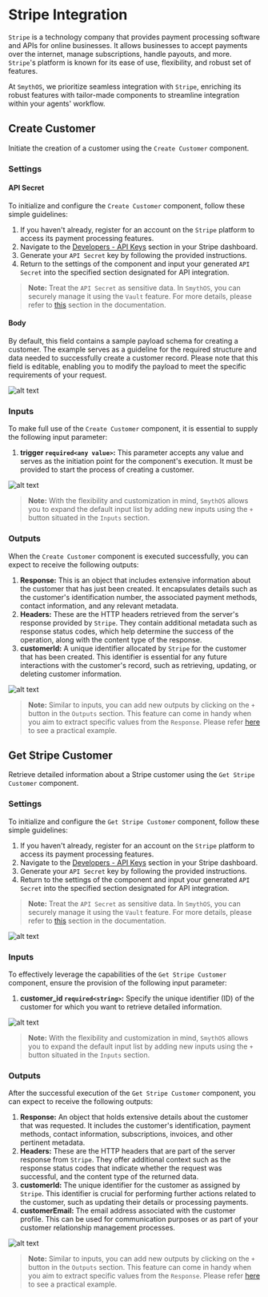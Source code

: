 
# Stripe Integration

`Stripe` is a technology company that provides payment processing software and APIs for online businesses. It allows businesses to accept payments over the internet, manage subscriptions, handle payouts, and more. `Stripe`'s platform is known for its ease of use, flexibility, and robust set of features. 

At `SmythOS`, we prioritize seamless integration with `Stripe`, enriching its robust features with tailor-made components to streamline integration within your agents' workflow.

## Create Customer

Initiate the creation of a customer using the `Create Customer` component.

### Settings

#### API Secret

To initialize and configure the `Create Customer` component, follow these simple guidelines:

1. If you haven't already, register for an account on the `Stripe` platform to access its payment processing features.
2. Navigate to the [Developers - API Keys](https://dashboard.stripe.com/test/apikeys) section in your Stripe dashboard.
3. Generate your `API Secret` key by following the provided instructions.
4. Return to the settings of the component and input your generated `API Secret` into the specified section designated for API integration.

> **Note:** Treat the `API Secret` as sensitive data. In `SmythOS`, you can securely manage it using the `Vault` feature. For more details, please refer to [this](https://app.smythos.com/doc/#/vault/keysManagement) section in the documentation.

#### Body

By default, this field contains a sample payload schema for creating a customer. The example serves as a guideline for the required structure and data needed to successfully create a customer record. Please note that this field is editable, enabling you to modify the payload to meet the specific requirements of your request.

<Image src="/img/stripe/screenshot1.png" alt="alt text" />

### Inputs

To make full use of the `Create Customer` component, it is essential to supply the following input parameter:

1. **trigger `required<any value>`:** This parameter accepts any value and serves as the initiation point for the component's execution. It must be provided to start the process of creating a customer. 

<Image src="/img/stripe/screenshot2.png" alt="alt text" />

> **Note:** With the flexibility and customization in mind, `SmythOS` allows you to expand the default input list by adding new inputs using the `+` button situated in the `Inputs` section.

### Outputs

When the `Create Customer` component is executed successfully, you can expect to receive the following outputs:

1. **Response:** This is an object that includes extensive information about the customer that has just been created. It encapsulates details such as the customer's identification number, the associated payment methods, contact information, and any relevant metadata.
2. **Headers:** These are the HTTP headers retrieved from the server's response provided by `Stripe`. They contain additional metadata such as response status codes, which help determine the success of the operation, along with the content type of the response.
3. **customerId:** A unique identifier allocated by `Stripe` for the customer that has been created. This identifier is essential for any future interactions with the customer's record, such as retrieving, updating, or deleting customer information.

<Image src="/img/stripe/screenshot3.png" alt="alt text" />

> **Note:** Similar to inputs, you can add new outputs by clicking on the `+` button in the `Outputs` section. This feature can come in handy when you aim to extract specific values from the `Response`. Please refer [here](https://app.smythos.com/doc/#/components/APICall?id=example-without-authentication) to see a practical example.

## Get Stripe Customer

Retrieve detailed information about a Stripe customer using the `Get Stripe Customer` component.

### Settings

To initialize and configure the `Get Stripe Customer` component, follow these simple guidelines:

1. If you haven't already, register for an account on the `Stripe` platform to access its payment processing features.
2. Navigate to the [Developers - API Keys](https://dashboard.stripe.com/test/apikeys) section in your Stripe dashboard.
3. Generate your `API Secret` key by following the provided instructions.
4. Return to the settings of the component and input your generated `API Secret` into the specified section designated for API integration.

> **Note:** Treat the `API Secret` as sensitive data. In `SmythOS`, you can securely manage it using the `Vault` feature. For more details, please refer to [this](https://app.smythos.com/doc/#/vault/keysManagement) section in the documentation.

<Image src="/img/stripe/screenshot4.png" alt="alt text" />

### Inputs

To effectively leverage the capabilities of the `Get Stripe Customer` component, ensure the provision of the following input parameter:

1. **customer_id `required<string>`:** Specify the unique identifier (ID) of the customer for which you want to retrieve detailed information. 

<Image src="/img/stripe/screenshot5.png" alt="alt text" />

> **Note:** With the flexibility and customization in mind, `SmythOS` allows you to expand the default input list by adding new inputs using the `+` button situated in the `Inputs` section.

### Outputs

After the successful execution of the `Get Stripe Customer` component, you can expect to receive the following outputs:

1. **Response:** An object that holds extensive details about the customer that was requested. It includes the customer's identification, payment methods, contact information, subscriptions, invoices, and other pertinent metadata.
2. **Headers:** These are the HTTP headers that are part of the server response from `Stripe`. They offer additional context such as the response status codes that indicate whether the request was successful, and the content type of the returned data.
3. **customerId:** The unique identifier for the customer as assigned by `Stripe`. This identifier is crucial for performing further actions related to the customer, such as updating their details or processing payments.
4. **customerEmail:** The email address associated with the customer profile. This can be used for communication purposes or as part of your customer relationship management processes.

<Image src="/img/stripe/screenshot6.png" alt="alt text" />

> **Note:** Similar to inputs, you can add new outputs by clicking on the `+` button in the `Outputs` section. This feature can come in handy when you aim to extract specific values from the `Response`. Please refer [here](https://app.smythos.com/doc/#/components/APICall?id=example-without-authentication) to see a practical example.